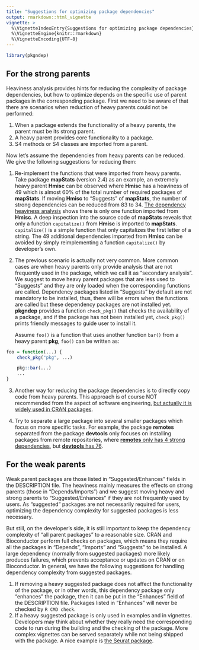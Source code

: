 ```yaml
---
title: "Suggestions for optimizing package dependencies"
output: rmarkdown::html_vignette
vignette: >
  %\VignetteIndexEntry{Suggestions for optimizing package dependencies}
  %\VignetteEngine{knitr::rmarkdown}
  %\VignetteEncoding{UTF-8}
---
```


```r
library(pkgndep)
```


## For the strong parents

Heaviness analysis provides hints for reducing the complexity of package
dependencies, but how to optimize depends on the specific use of parent
packages in the corresponding package. First we need to be aware of that there
are scenarios when reduction of heavy parents could not be performed: 

1. When a package extends the functionality of a heavy parents, the parent must be its strong parent.
2. A heavy parent provides core functionality to a package.
3. S4 methods or S4 classes are imported from a parent.

Now let's assume the dependencies from heavy parents can be reduced. We give
the following suggestions for reducing them:

1. Re-implement the functions that were imported from heavy parents. Take
   package **mapStats** (version 2.4) as an example, an extremely heavy parent **Hmisc** can
   be observed where **Hmisc** has a heaviness of 49 which is almost 60% of
   the total number of required packages of **mapStats**. If moving **Hmisc**
   to “Suggests” of **mapStats**, the number of strong dependencies can be
   reduced from 83 to 34. [The dependency heaviness
   analysis](https://pkgndep.github.io/prefix_m/mapStats_dependency_report.html)
   shows there is only one function imported from **Hmisc**. A deep inspection
   into the source code of **mapStats** reveals that only a function
   `capitalize()` from **Hmisc** is imported to **mapStats**. `capitalize()`
   is a simple function that only capitalizes the first letter of a string.
   The 49 additional dependencies imported from **Hmisc** can be avoided by
   simply reimplementing a function `capitalize()` by developer’s own.

2. The previous scenario is actually not very common. More common cases are
   when heavy parents only provide analysis that are not frequently used in
   the package, which we call it as "secondary analysis". We suggest to move
   heavy parent packages that are less used to "Suggests" and they are only
   loaded when the corresponding functions are called. Dependency packages
   listed in "Suggests" by default are not mandatory to be installed, thus,
   there will be errors when the functions are called but these dependency
   packages are not installed yet. **pkgndep** provides a function
   `check_pkg()` that checks the availability of a package, and if the package
   has not been installed yet, `check_pkg()` prints friendly messages to guide
   user to install it.

    Assume `foo()` is a function that uses another function `bar()` from a heavy
    parent **pkg**, `foo()` can be written as:

```r
foo = function(...) {
    check_pkg("pkg", ...)

    pkg::bar(...)
    ...
}
```

3. Another way for reducing the package dependencies is to directly copy code
   from heavy parents. This approach is of course NOT recommended from the aspect
   of software engineering, [but actually it is widely used in CRAN
   packages](https://doi.org/10.1109/IWSC.2015.7069885).

4. Try to separate a large package into several smaller packages which focus on more specific tasks.
   For example, the package **remotes** separated from the package **devtools** only focuses on 
   installing packages from remote repositories, where [**remotes** only has 4 strong dependencies](https://pkgndep.github.io/prefix_r/remotes_dependency_report.html), 
   but [**devtools** has 76](https://pkgndep.github.io/prefix_d/devtools_dependency_report.html).

## For the weak parents

Weak parent packages are those listed in "Suggested/Enhances" fields in the
DESCRIPTION file. The heaviness mainly measures the effects on strong parents
(those in "Depends/Imports") and we suggest moving heavy and strong parents to
"Suggested/Enhances" if they are not frequently used by users. As "suggested"
packages are not necessarily required for users, optimizing the dependency
complexity for suggested packages is less necessary.

But still, on the developer's side, it is still important to keep the
dependency complexity of "all parent packages" to a reasonable size. CRAN and
Bioconductor perform full checks on packages, which means they require all the
packages in "Depends", "Imports" and "Suggests" to be installed. A large
dependency (normally from suggested packages) more likely produces failures,
which prevents acceptance or updates on CRAN or on Bioconductor. In general, we
have the following suggestions for handling dependency complexity from suggested
packages.

1. If removing a heavy suggested package does not affect the functionality of
   the package, or in other words, this dependency package only "enhances" the
   package, then it can be put in the "Enhances" field of the DESCRIPTION
   file. Packages listed in "Enhances" will never be checked by `R CMD check`.
2. If a heavy suggested package is only used in examples and in vignettes.
   Developers may think about whether they really need the corresponding code to run
   during the building and the checking of the package. More complex
   vignettes can be served separately while not being shipped with the package.
   A nice example is [the Seurat package](https://satijalab.org/seurat/).







